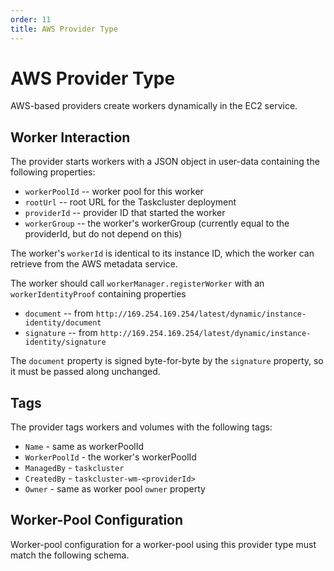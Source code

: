 ```yaml
---
order: 11
title: AWS Provider Type
---
```


# AWS Provider Type

AWS-based providers create workers dynamically in the EC2 service.

## Worker Interaction

The provider starts workers with a JSON object in user-data containing the following properties:

* `workerPoolId` -- worker pool for this worker
* `rootUrl` -- root URL for the Taskcluster deployment
* `providerId` -- provider ID that started the worker
* `workerGroup` -- the worker's workerGroup (currently equal to the providerId, but do not depend on this)

The worker's `workerId` is identical to its instance ID, which the worker can retrieve from the AWS metadata service.

The worker should call `workerManager.registerWorker` with an `workerIdentityProof` containing properties

* `document` -- from `http://169.254.169.254/latest/dynamic/instance-identity/document`
* `signature` -- from `http://169.254.169.254/latest/dynamic/instance-identity/signature`

The `document` property is signed byte-for-byte by the `signature` property, so it must be passed along unchanged.

## Tags

The provider tags workers and volumes with the following tags:

 * `Name` - same as workerPoolId
 * `WorkerPoolId` - the worker's workerPoolId
 * `ManagedBy` - `taskcluster`
 * `CreatedBy` - `taskcluster-wm-<providerId>`
 * `Owner` - same as worker pool `owner` property

## Worker-Pool Configuration

Worker-pool configuration for a worker-pool using this provider type must match the following schema.

<SchemaTable schema="/schemas/worker-manager/v1/config-aws.json#" />
